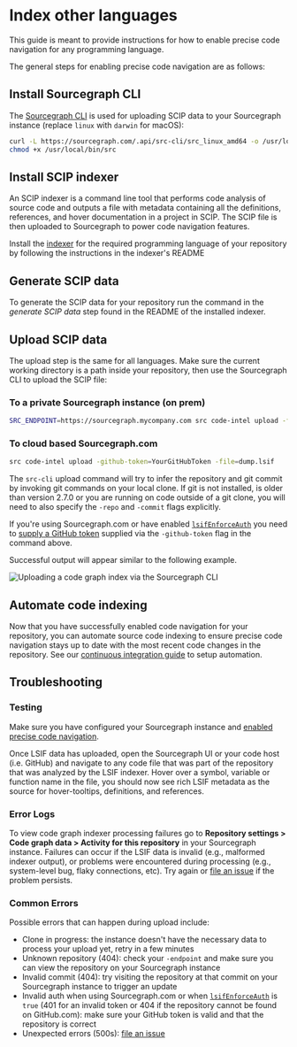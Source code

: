 # Index other languages

<p className="subtitle">This guide is meant to provide instructions for how to enable precise code navigation for any programming language.</p>

The general steps for enabling precise code navigation are as follows:

## Install Sourcegraph CLI

The [Sourcegraph CLI](/cli/) is used for uploading SCIP data to your Sourcegraph instance (replace `linux` with `darwin` for macOS):

```sh
curl -L https://sourcegraph.com/.api/src-cli/src_linux_amd64 -o /usr/local/bin/src
chmod +x /usr/local/bin/src
```

## Install SCIP indexer

An SCIP indexer is a command line tool that performs code analysis of source code and outputs a file with metadata containing all the definitions, references, and hover documentation in a project in SCIP. The SCIP file is then uploaded to Sourcegraph to power code navigation features.

Install the [indexer](/code-search/code-navigation/writing_an_indexer) for the required programming language of your repository by following the instructions in the indexer's README

## Generate SCIP data

To generate the SCIP data for your repository run the command in the _generate SCIP data_ step found in the README of the installed indexer.

## Upload SCIP data

The upload step is the same for all languages. Make sure the current working directory is a path inside your repository, then use the Sourcegraph CLI to upload the SCIP file:

### To a private Sourcegraph instance (on prem)

```sh
SRC_ENDPOINT=https://sourcegraph.mycompany.com src code-intel upload -file=index.scip
```

### To cloud based Sourcegraph.com

```sh
src code-intel upload -github-token=YourGitHubToken -file=dump.lsif
```

The `src-cli` upload command will try to infer the repository and git commit by invoking git commands on your local clone. If git is not installed, is older than version 2.7.0 or you are running on code outside of a git clone, you will need to also specify the `-repo` and `-commit` flags explicitly.

<Callout type="note">If you're using Sourcegraph.com or have enabled [`lsifEnforceAuth`](https://docs.sourcegraph.com/admin/config/site_config#lsifEnforceAuth) you need to [supply a GitHub token](#proving-ownership-of-a-github-repository) supplied via the `-github-token` flag in the command above.</Callout>

Successful output will appear similar to the following example.

![Uploading a code graph index via the Sourcegraph CLI](https://storage.googleapis.com/sourcegraph-assets/docs/images/code-intelligence/sg-3.34/uploads/src-lsif-upload.gif)

## Automate code indexing

Now that you have successfully enabled code navigation for your repository, you can automate source code indexing to ensure precise code navigation stays up to date with the most recent code changes in the repository. See our [continuous integration guide](/code-search/code-navigation/how-to/adding_lsif_to_workflows) to setup automation.

## Troubleshooting

### Testing

<Callout type="note">Make sure you have configured your Sourcegraph instance and [enabled precise code navigation](/code-search/code-navigation/precise_code_navigation#setting-up-code-navigation-for-your-codebase).</Callout>

Once LSIF data has uploaded, open the Sourcegraph UI or your code host (i.e. GitHub) and navigate to any code file that was part of the repository that was analyzed by the LSIF indexer. Hover over a symbol, variable or function name in the file, you should now see rich LSIF metadata as the source for hover-tooltips, definitions, and references.

### Error Logs

To view code graph indexer processing failures go to **Repository settings > Code graph data > Activity for this repository** in your Sourcegraph instance. Failures can occur if the LSIF data is invalid (e.g., malformed indexer output), or problems were encountered during processing (e.g., system-level bug, flaky connections, etc). Try again or [file an issue](https://github.com/sourcegraph/sourcegraph/issues/new) if the problem persists.

### Common Errors

Possible errors that can happen during upload include:

- Clone in progress: the instance doesn't have the necessary data to process your upload yet, retry in a few minutes
- Unknown repository (404): check your `-endpoint` and make sure you can view the repository on your Sourcegraph instance
- Invalid commit (404): try visiting the repository at that commit on your Sourcegraph instance to trigger an update
- Invalid auth when using Sourcegraph.com or when [`lsifEnforceAuth`](https://docs.sourcegraph.com/admin/config/site_config#lsifEnforceAuth) is `true` (401 for an invalid token or 404 if the repository cannot be found on GitHub.com): make sure your GitHub token is valid and that the repository is correct
- Unexpected errors (500s): [file an issue](https://github.com/sourcegraph/sourcegraph/issues/new)
